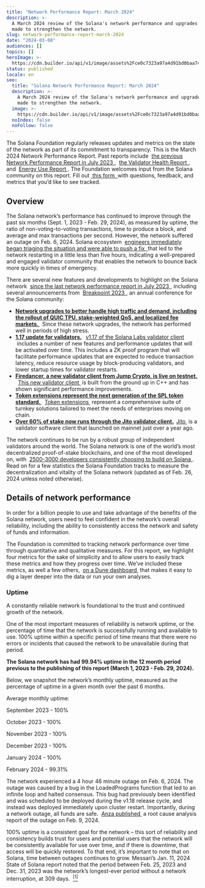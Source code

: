 ```yaml
---
title: "Network Performance Report: March 2024"
description: >-
  A March 2024 review of the Solana's network performance and upgrades being
  made to strengthen the network.
slug: network-performance-report-march-2024
date: "2024-03-08"
audiences: []
topics: []
heroImage: >-
  https://cdn.builder.io/api/v1/image/assets%2Fce0c7323a97a4d91bd0baa7490ec9139%2Fee8c582228e5499395cb3b3705ac900b
status: published
locale: en
seo:
  title: "Solana Network Performance Report: March 2024"
  description: >-
    A March 2024 review of the Solana's network performance and upgrades being
    made to strengthen the network.
  image: >-
    https://cdn.builder.io/api/v1/image/assets%2Fce0c7323a97a4d91bd0baa7490ec9139%2Fee8c582228e5499395cb3b3705ac900b
  noIndex: false
  noFollow: false
---
```


<p>
  The Solana Foundation regularly releases updates and metrics on the state of
  the network as part of its commitment to transparency. This is the March 2024
  Network Performance Report. Past reports include&nbsp;
  <a
    href="https://solana.com/news/network-performance-report-july-2023"
    rel="noopener noreferrer"
    target="_blank"
  >
    the previous Network Performance Report in July 2023
  </a>
  ,&nbsp;
  <a
    href="https://solana.com/news/validator-health-report-october-2023"
    rel="noopener noreferrer"
    target="_blank"
  >
    the Validator Health Report
  </a>
  , and&nbsp;
  <a
    href="https://solana.com/news/solana-energy-use-report-december-2023"
    rel="noopener noreferrer"
    target="_blank"
  >
    Energy Use Report
  </a>
  . The Foundation welcomes input from the Solana community on this report. Fill
  out
  <a
    href="https://solanafoundation.typeform.com/to/N9N3WX9V"
    rel="noopener noreferrer"
    target="_blank"
  >
    &nbsp;this form&nbsp;
  </a>
  with questions, feedback, and metrics that you’d like to see tracked.&nbsp;
</p>
<h2>
  <strong>Overview</strong>
</h2>
<p>
  The Solana network’s performance has continued to improve through the past six
  months (Sept. 1, 2023 - Feb. 29, 2024), as measured by uptime, the ratio of
  non-voting-to-voting transactions, time to produce a block, and average and
  max transactions per second. However, the network suffered an outage on Feb.
  6, 2024. Solana ecosystem&nbsp;
  <a
    href="https://solana.com/news/02-06-24-solana-mainnet-beta-outage-report"
    rel="noopener noreferrer"
    target="_blank"
  >
    engineers immediately began triaging the situation and were able to push a
    fix&nbsp;
  </a>
  that led to the network restarting in a little less than five hours,
  indicating a well-prepared and engaged validator community that enables the
  network to bounce back more quickly in times of emergency.&nbsp;
</p>
<p>
  There are several new features and developments to highlight on the Solana
  network&nbsp;
  <a
    href="https://solana.com/news/network-performance-report-july-2023"
    rel="noopener noreferrer"
    target="_blank"
  >
    since the last network performance report in July 2023
  </a>
  , including several announcements from&nbsp;
  <a
    href="https://solana.com/breakpoint"
    rel="noopener noreferrer"
    target="_blank"
  >
    Breakpoint 2023
  </a>
  , an annual conference for the Solana community:
</p>
<ul>
  <li>
    <strong>
      <u>
        Network upgrades to better handle high traffic and demand, including the
        rollout of QUIC TPU, stake-weighted QoS, and localized fee markets.
      </u>
      &nbsp;
    </strong>
    Since these network upgrades, the network has performed well in periods of
    high stress.
  </li>
  <li>
    <strong>
      <u>1.17 update for validators.</u>
    </strong>
    &nbsp;
    <a
      href="https://solana.com/news/solana-validators-v1-17-update"
      rel="noopener noreferrer"
      target="_blank"
    >
      v1.17 of the Solana Labs validator client
    </a>
    &nbsp;includes a number of new features and performance updates that will be
    activated over time. This includes a ZK proof program that will facilitate
    performance updates that are expected to reduce transaction latency, reduce
    resource usage by block-producing validators, and lower startup times for
    validator restarts.&nbsp;&nbsp;
  </li>
  <li>
    <strong>
      <u>
        Firedancer, a new validator client from Jump Crypto, is live on testnet.
      </u>
      &nbsp;
    </strong>
    <a
      href="https://twitter.com/solana/status/1719310929593057720"
      rel="noopener noreferrer"
      target="_blank"
    >
      This new validator client
    </a>&nbsp;is built from the ground up in C++ and has shown significant performance
    improvements.
  </li>
  <li>
    <strong>
      <u>
        Token extensions represent the next generation of the SPL token
        standard.
      </u>
    </strong>
    &nbsp;
    <a
      href="https://solana.com/solutions/token-extensions"
      rel="noopener noreferrer"
      target="_blank"
    >
      Token extensions
    </a>
    &nbsp;represent a comprehensive suite of turnkey solutions tailored to meet
    the needs of enterprises moving on chain.
  </li>
  <li>
    <strong>
      <u>Over 60% of stake now runs through the Jito validator client.</u>&nbsp;
    </strong>
    <a
      href="https://jito.retool.com/embedded/public/3557dd68-f772-4f4f-8a7b-f479941dba02"
      rel="noopener noreferrer"
      target="_blank"
    >
      Jito
    </a>&nbsp;is a validator software client that launched on mainnet just over a
    year ago.&nbsp;
  </li>
</ul>
<p>
  The network continues to be run by a robust group of independent validators
  around the world. The Solana network is one of the world’s most decentralized
  proof-of-stake blockchains, and one of the most developed on, with&nbsp;
  <a
    href="https://solana.com/news/2023-state-of-solana-developer-ecosystem"
    rel="noopener noreferrer"
    target="_blank"
  >
    2500-3000 developers consistently choosing to build on Solana
  </a>
  . Read on for a few statistics the Solana Foundation tracks to measure the
  decentralization and vitality of the Solana network (updated as of Feb. 26,
  2024 unless noted otherwise).
</p>
<h2>
  <strong>Details of network performance</strong>
</h2>
<p>
  In order for a billion people to use and take advantage of the benefits of the
  Solana network, users need to feel confident in the network’s overall
  reliability, including the ability to consistently access the network and
  safety of funds and information.&nbsp;
</p>
<p>
  The Foundation is committed to tracking network performance over time through
  quantitative and qualitative measures. For this report, we highlight four
  metrics for the sake of simplicity and to allow users to easily track these
  metrics and how they progress over time. We’ve included these metrics, as well
  a few others,&nbsp;
  <a
    href="https://dune.com/solana_team/solana-network-health-report"
    rel="noopener noreferrer"
    target="_blank"
  >
    on a Dune dashboard
  </a>
  &nbsp;that makes it easy to dig a layer deeper into the data or run your own
  analyses.&nbsp;
</p>
<h3>
  <strong>Uptime</strong>
</h3>
<p>
  A constantly reliable network is foundational to the trust and continued
  growth of the network.&nbsp;
</p>
<p>
  One of the most important measures of reliability is network uptime, or the
  percentage of time that the network is successfully running and available to
  use. 100% uptime within a specific period of time means that there were no
  errors or incidents that caused the network to be unavailable during that
  period.&nbsp;
</p>
<p>
  <strong>
    The Solana network has had 99.94% uptime in the 12 month period previous to
    the publishing of this report (March 1, 2023 - Feb. 29, 2024).&nbsp;
  </strong>
</p>
<p>
  Below, we snapshot the network’s monthly uptime, measured as the percentage of
  uptime in a given month over the past 6 months.&nbsp;
</p>
<p>Average monthly uptime:</p>
<p>September 2023 - 100%</p>
<p>October 2023 - 100%</p>
<p>November 2023 - 100%</p>
<p>December 2023 - 100%</p>
<p>January 2024 - 100%</p>
<p>February 2024 - 99.31%</p>
<p>
  The network experienced a 4 hour 46 minute outage on Feb. 6, 2024. The outage
  was caused by a bug in the LoadedPrograms function that led to an infinite
  loop and halted consensus. This bug had previously been identified and was
  scheduled to be deployed during the v1.18 release cycle, and instead was
  deployed immediately upon cluster restart. Importantly, during a network
  outage, all funds are safe.&nbsp;
  <a
    href="https://solana.com/news/02-06-24-solana-mainnet-beta-outage-report"
    rel="noopener noreferrer"
    target="_blank"
  >
    Anza published
  </a>
  &nbsp;a root cause analysis report of the outage on Feb. 9, 2024.&nbsp;
</p>
<p>
  100% uptime is a consistent goal for the network – this sort of reliability
  and consistency builds trust for users and potential users that the network
  will be consistently available for use over time, and if there is downtime,
  that access will be quickly restored. To that end, it’s important to note that
  on Solana, time between outages continues to grow. Messari’s Jan. 11, 2024
  State of Solana report noted that the period between Feb. 25, 2023 and Dec.
  31, 2023 was the network’s longest-ever period without a network interruption,
  at 309 days.&nbsp;
  <a
    href="https://solana.com/news/network-performance-report-march-2024#footnotes"
    rel="noopener noreferrer"
    target="_blank"
  >
    <sup style="vertical-align: super; font-size: smaller;">[1]</sup>
  </a>
</p>
